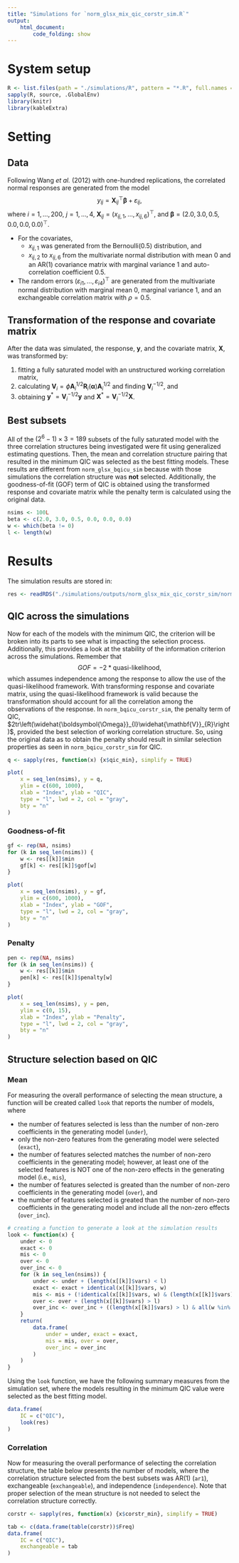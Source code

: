```yaml
---
title: "Simulations for `norm_glsx_mix_qic_corstr_sim.R`"
output:
    html_document:
        code_folding: show
---
```


# System setup
```r
R <- list.files(path = "./simulations/R", pattern = "*.R", full.names = TRUE)
sapply(R, source, .GlobalEnv)
library(knitr)
library(kableExtra)
```

# Setting

## Data
Following Wang *et al.* (2012) with one-hundred replications, the correlated normal responses are generated from the model $$y_{ij} = \mathbf{X}_{ij}^{\top}\boldsymbol{\beta} + \varepsilon_{ij},$$ where $i = 1, \ldots, 200,$ $j = 1, \ldots, 4,$ $\mathbf{X}_{ij} = (x_{ij, 1}, \ldots, x_{ij, 6})^{\top},$ and $\boldsymbol{\beta} = (2.0, 3.0, 0.5, 0.0, 0.0, 0.0)^{\top}.$

- For the covariates,
    - $x_{ij,1}$ was generated from the Bernoulli(0.5) distribution, and 
    - $x_{ij,2}$ to $x_{ij,6}$ from the multivariate normal distribution with mean 0 and an AR(1) covariance matrix with marginal variance 1 and auto-correlation coefficient 0.5.
- The random errors $(\varepsilon_{i1}, \ldots, \varepsilon_{i4})^{\top}$ are generated from the multivariate normal distribution with marginal mean 0, marginal variance 1, and an exchangeable correlation matrix with $\rho = 0.5$.

## Transformation of the response and covariate matrix
After the data was simulated, the response, $\mathbf{y},$ and the covariate matrix, $\mathbf{X},$ was transformed by:

1. fitting a fully saturated model with an unstructured working correlation matrix,
2. calculating $\mathbf{V}_{i} = \phi \mathbf{A}_{i}^{1/2}\mathbf{R}_{i}(\boldsymbol{\alpha})\mathbf{A}_{i}^{1/2}$ and finding $\mathbf{V}_{i}^{-1/2}$, and
3. obtaining $\mathbf{y}^{*} = \mathbf{V}_{i}^{-1/2}\mathbf{y}$ and $\mathbf{X}^{*} = \mathbf{V}_{i}^{-1/2}\mathbf{X}$.

## Best subsets
All of the $(2^6 - 1) \times 3 = 189$ subsets of the fully saturated model with the three correlation structures being investigated were fit using generalized estimating questions. Then, the mean and correlation structure pairing that resulted in the minimum QIC was selected as the best fitting models. These results are different from `norm_glsx_bqicu_sim` because with those simulations the correlation structure was **not** selected. Additionally, the goodness-of-fit (GOF) term of QIC is obtained using the transformed response and covariate matrix while the penalty term is calculated using the original data.

```r
nsims <- 100L
beta <- c(2.0, 3.0, 0.5, 0.0, 0.0, 0.0)
w <- which(beta != 0)
l <- length(w)
```

# Results

The simulation results are stored in:
```r
res <- readRDS("./simulations/outputs/norm_glsx_mix_qic_corstr_sim/norm_glsx_mix_qic_corstr_sim.rds") 
```

## QIC across the simulations {.tabset .tabset-fade .tabset-pills}
Now for each of the models with the minimum QIC, the criterion will be broken into its parts to see what is impacting the selection process. Additionally, this provides a look at the stability of the information criterion across the simulations. Remember that
$$
GOF = -2 * \text{quasi-likelihood},
$$
which assumes independence among the response to allow the use of the quasi-likelihood framework. With transforming response and covariate matrix, using the quasi-likelihood framework is valid because the transformation should account for all the correlation among the observations of the response. In `norm_bqicu_corstr_sim`, the penalty term of QIC, $2tr\left(\widehat{\boldsymbol{\Omega}}_{I}\widehat{\mathbf{V}}_{R}\right)$, provided the best selection of working correlation structure. So, using the original data as to obtain the penalty should result in similar selection properties as seen in `norm_bqicu_corstr_sim` for QIC.
```r
q <- sapply(res, function(x) {x$qic_min}, simplify = TRUE)

plot(
    x = seq_len(nsims), y = q,
    ylim = c(600, 1000),
    xlab = "Index", ylab = "QIC",
    type = "l", lwd = 2, col = "gray",
    bty = "n"
)
```

### Goodness-of-fit
```r
gf <- rep(NA, nsims)
for (k in seq_len(nsims)) {
    w <- res[[k]]$min
    gf[k] <- res[[k]]$gof[w]
}

plot(
    x = seq_len(nsims), y = gf,
    ylim = c(600, 1000),
    xlab = "Index", ylab = "GOF",
    type = "l", lwd = 2, col = "gray",
    bty = "n"
)
```

### Penalty
```r
pen <- rep(NA, nsims)
for (k in seq_len(nsims)) {
    w <- res[[k]]$min
    pen[k] <- res[[k]]$penalty[w]
}

plot(
    x = seq_len(nsims), y = pen,
    ylim = c(0, 15),
    xlab = "Index", ylab = "Penalty",
    type = "l", lwd = 2, col = "gray",
    bty = "n"
)
```

## Structure selection based on QIC {.tabset .tabset-fade .tabset-pills}

### Mean
For measuring the overall performance of selecting the mean structure, a function will be created called `look` that reports the number of models, where

- the number of features selected is less than the number of non-zero coefficients in the generating model (`under`), 
- only the non-zero features from the generating model were selected (`exact`), 
- the number of features selected matches the number of non-zero coefficients in the generating model; however, at least one of the selected features is NOT one of the non-zero effects in the generating model (i.e., `mis`),
- the number of features selected is greated than the number of non-zero coefficients in the generating model (`over`), and
- the number of features selected is greated than the number of non-zero coefficients in the generating model and include all the non-zero effects (`over_inc`).

```r
# creating a function to generate a look at the simulation results
look <- function(x) {
    under <- 0
    exact <- 0
    mis <- 0
    over <- 0
    over_inc <- 0
    for (k in seq_len(nsims)) {
        under <- under + (length(x[[k]]$vars) < l)
        exact <- exact + identical(x[[k]]$vars, w)
        mis <- mis + (!identical(x[[k]]$vars, w) & (length(x[[k]]$vars) == l))
        over <- over + (length(x[[k]]$vars) > l)
        over_inc <- over_inc + ((length(x[[k]]$vars) > l) & all(w %in% x[[k]]$vars))
    }
    return(
        data.frame(
            under = under, exact = exact,
            mis = mis, over = over,
            over_inc = over_inc
        )
    )
}
```

Using the `look` function, we have the following summary measures from the simulation set, where the models resulting in the minimum QIC value were selected as the best fitting model.

```r
data.frame(
    IC = c("QIC"),
    look(res)
)
```

### Correlation
Now for measuring the overall performance of selecting the correlation structure, the table below presents the number of models, where the correlation structure selected from the best subsets was AR(1) (`ar1`), exchangeable (`exchangeable`), and independence (`independence`). Note that proper selection of the mean structure is not needed to select the correlation structure correctly.
```r
corstr <- sapply(res, function(x) {x$corstr_min}, simplify = TRUE)

tab <- c(data.frame(table(corstr))$Freq)
data.frame(
    IC = c("QIC"),
    exchangeable = tab
)
```